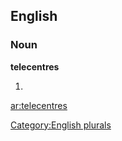 ==English==

===Noun===
'''telecentres'''

# {{plural of|[[telecentre]]}}

[[Category:English plurals]]

[[ar:telecentres]]
